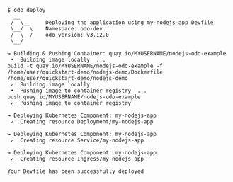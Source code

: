 ```console
$ odo deploy
  __
 /  \__     Deploying the application using my-nodejs-app Devfile
 \__/  \    Namespace: odo-dev
 /  \__/    odo version: v3.12.0
 \__/

↪ Building & Pushing Container: quay.io/MYUSERNAME/nodejs-odo-example
 •  Building image locally  ...
build -t quay.io/MYUSERNAME/nodejs-odo-example -f /home/user/quickstart-demo/nodejs-demo/Dockerfile /home/user/quickstart-demo/nodejs-demo
 ✓  Building image locally
 •  Pushing image to container registry  ...
push quay.io/MYUSERNAME/nodejs-odo-example
 ✓  Pushing image to container registry

↪ Deploying Kubernetes Component: my-nodejs-app
 ✓  Creating resource Deployment/my-nodejs-app

↪ Deploying Kubernetes Component: my-nodejs-app
 ✓  Creating resource Service/my-nodejs-app

↪ Deploying Kubernetes Component: my-nodejs-app
 ✓  Creating resource Ingress/my-nodejs-app

Your Devfile has been successfully deployed

```